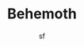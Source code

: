 ---
title: "Behemoth"
excerpt: "Two lanky tube-kids get to visit Behemoth and buy something from an Earther junk-shop. What will they find?"
tags: ["post","energy"]
author: sf
image: "https://cdn.shopify.com/s/files/1/0589/1483/2562/files/bitterfly-banner-large.png?v=1698267636"
---